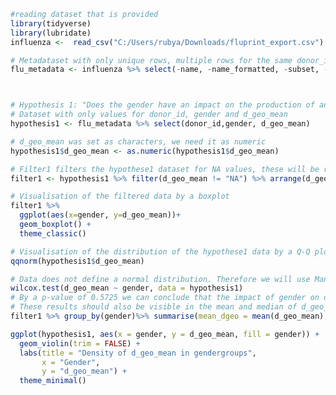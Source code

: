 
```r
#reading dataset that is provided
library(tidyverse)
library(lubridate)
influenza <-  read_csv("C:/Users/rubya/Downloads/fluprint_export.csv")

# Metadataset with only unique rows, multiple rows for the same donor_id are removed + without any cel-related values 
flu_metadata <- influenza %>% select(-name, -name_formatted, -subset, -units, -data, -mesurment_id, -assay) %>% distinct()



# Hypothesis 1: "Does the gender have an impact on the production of antibodies?"
# Dataset with only values for donor_id, gender and d_geo_mean
hypothesis1 <- flu_metadata %>% select(donor_id,gender, d_geo_mean)

# d_geo_mean was set as characters, we need it as numeric
hypothesis1$d_geo_mean <- as.numeric(hypothesis1$d_geo_mean)

# Filter1 filters the hypothese1 dataset for NA values, these will be removed. By the arrange() function the d_geo_mean valuesa are sorted. 
filter1 <- hypothesis1 %>% filter(d_geo_mean != "NA") %>% arrange(d_geo_mean)

# Visualisation of the filtered data by a boxplot 
filter1 %>%
  ggplot(aes(x=gender, y=d_geo_mean))+
  geom_boxplot() +
  theme_classic()

# Visualisation of the distribution of the hypothese1 data by a Q-Q plot.
qqnorm(hypothesis1$d_geo_mean)

# Data does not define a normal distribution. Therefore we will use Mann-Whitney U-test (Wilcoxon rank-sum test)
wilcox.test(d_geo_mean ~ gender, data = hypothesis1)
# By a p-value of 0.5725 we can conclude that the impact of gender on d_geo_mean is not significant(p<0.05).
# These results should also be visible in the mean and median of d_geo_mean in the two genders. 
filter1 %>% group_by(gender)%>% summarise(mean_dgeo = mean(d_geo_mean), median_dgeo = median(d_geo_mean))

ggplot(hypothesis1, aes(x = gender, y = d_geo_mean, fill = gender)) +
  geom_violin(trim = FALSE) +
  labs(title = "Density of d_geo_mean in gendergroups",
       x = "Gender",
       y = "d_geo_mean") +
  theme_minimal()
```
